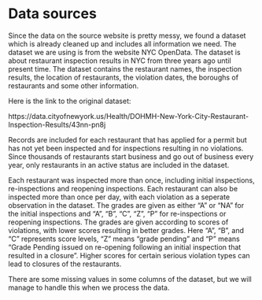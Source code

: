 # Data sources

Since the data on the source website is pretty messy, we found a dataset which is already cleaned up and includes all information we need. The dataset we are using is from the website NYC OpenData. The dataset is about restaurant inspection results in NYC from three years ago until present time. The dataset contains the restaurant names, the inspection results, the location of restaurants, the violation dates, the boroughs of restaurants and some other information. 

Here is the link to the original dataset:

https://data.cityofnewyork.us/Health/DOHMH-New-York-City-Restaurant-Inspection-Results/43nn-pn8j

Records are included for each restaurant that has applied for a permit but has not yet been inspected and for inspections resulting in no violations. Since thousands of restaurants start business and go out of business every year, only restaurants in an active status are included in the dataset. 

Each restaurant was inspected more than once, including initial inspections, re-inspections and reopening inspections. Each restaurant can also be inspected more than once per day, with each violation as a seperate observation in the dataset. The grades are given as either "A" or "NA" for the initial inspections and "A", "B", "C", "Z", "P" for re-inspections or reopening inspections. The grades are given according to scores of violations, with lower scores resulting in better grades. Here "A", "B", and "C" represents score levels, "Z" means "grade pending" and "P" means "Grade Pending issued on re-opening following an initial inspection that resulted in a closure". Higher scores for certain serious violation types can lead to closures of the restaurants.

There are some missing values in some columns of the dataset, but we will manage to handle this when we process the data.
